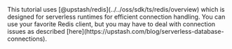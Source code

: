 <Note>
    This tutorial uses [@upstash/redis](../../oss/sdk/ts/redis/overview) which
    is designed for serverless runtimes for efficient connection handling. You
    can use your favorite Redis client, but you may have to deal with connection
    issues as described
    [here](https://upstash.com/blog/serverless-database-connections).
</Note>
